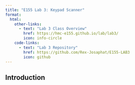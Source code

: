 ```yaml
---
title: "E155 Lab 3: Keypad Scanner"
format:
  html:
    other-links: 
      - text: "Lab 3 Class Overview"
        href: https://hmc-e155.github.io/lab/lab3/
        icon: info-circle   
    code-links:
      - text: "Lab 3 Repository"
        href: https://github.com/Rex-Josaphat/E155-LAB3
        icon: github
---
```

## Introduction